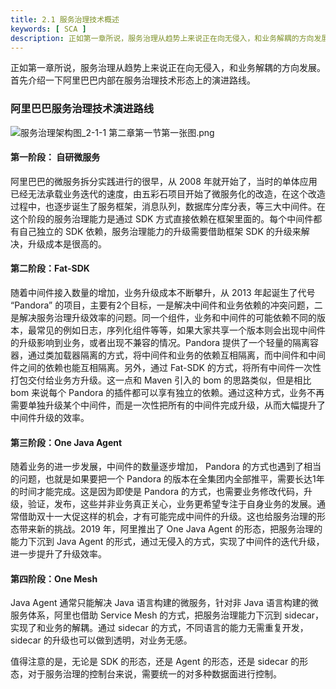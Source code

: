 ```yaml
---
title: 2.1 服务治理技术概述
keywords: [ SCA ]
description: 正如第一章所说，服务治理从趋势上来说正在向无侵入，和业务解耦的方向发展。首先介绍一下阿里巴巴内部在服务治理技术形态上的演进路线。阿里巴巴服务治理技术演进路线第一阶段： 自研微服务阿里巴巴的微服务拆分实践进行的很早，从 2008 年就开始了，当时的单体应用已经无法承载业务迭代的速度，由五彩石项目...
---
```

正如第一章所说，服务治理从趋势上来说正在向无侵入，和业务解耦的方向发展。首先介绍一下阿里巴巴内部在服务治理技术形态上的演进路线。


<a name="VS6aF"></a>
### 阿里巴巴服务治理技术演进路线
![服务治理架构图_2-1-1 第二章第一节第一张图.png](https://intranetproxy.alipay.com/skylark/lark/0/2022/png/299789/1648192358321-b0a430bd-ab20-4d03-b497-fed254263d71.png#clientId=u7e3d9d6f-0e37-4&from=drop&id=udb2529aa&originHeight=1667&originWidth=2667&originalType=binary&ratio=1&rotation=0&showTitle=false&size=72321&status=done&style=none&taskId=u18adf22d-2ce0-4ac0-afb1-23b60632d72&title=)

<a name="mrQzk"></a>
#### 第一阶段： 自研微服务
阿里巴巴的微服务拆分实践进行的很早，从 2008 年就开始了，当时的单体应用已经无法承载业务迭代的速度，由五彩石项目开始了微服务化的改造，在这个改造过程中，也逐步诞生了服务框架，消息队列，数据库分库分表，等三大中间件。在这个阶段的服务治理能力是通过 SDK 方式直接依赖在框架里面的。每个中间件都有自己独立的 SDK 依赖，服务治理能力的升级需要借助框架 SDK 的升级来解决，升级成本是很高的。


<a name="qlCPD"></a>
#### 第二阶段：Fat-SDK
随着中间件接入数量的增加，业务升级成本不断攀升，从 2013 年起诞生了代号 “Pandora” 的项目，主要有2个目标，一是解决中间件和业务依赖的冲突问题，二是解决服务治理升级效率的问题。同一个组件，业务和中间件的可能依赖不同的版本，最常见的例如日志，序列化组件等等，如果大家共享一个版本则会出现中间件的升级影响到业务，或者出现不兼容的情况。Pandora 提供了一个轻量的隔离容器，通过类加载器隔离的方式，将中间件和业务的依赖互相隔离，而中间件和中间件之间的依赖也能互相隔离。另外，通过 Fat-SDK 的方式，将所有中间件一次性打包交付给业务方升级。这一点和 Maven 引入的 bom 的思路类似，但是相比 bom 来说每个 Pandora 的插件都可以享有独立的依赖。通过这种方式，业务不再需要单独升级某个中间件，而是一次性把所有的中间件完成升级，从而大幅提升了中间件升级的效率。

<a name="uxwda"></a>
#### 第三阶段：One Java Agent
随着业务的进一步发展，中间件的数量逐步增加， Pandora 的方式也遇到了相当的问题，也就是如果要把一个 Pandora 的版本在全集团内全部推平，需要长达1年的时间才能完成。这是因为即使是 Pandora 的方式，也需要业务修改代码，升级，验证，发布，这些并非业务真正关心，业务更希望专注于自身业务的发展。通常借助双十一大促这样的机会，才有可能完成中间件的升级。这也给服务治理的形态带来新的挑战。2019 年，阿里推出了 One Java Agent 的形态，把服务治理的能力下沉到 Java Agent 的形式，通过无侵入的方式，实现了中间件的迭代升级，进一步提升了升级效率。

<a name="xtJWQ"></a>
#### 第四阶段：One Mesh
Java Agent 通常只能解决 Java 语言构建的微服务，针对非 Java 语言构建的微服务体系，阿里也借助 Service Mesh 的方式，把服务治理能力下沉到 sidecar，实现了和业务的解耦。通过 sidecar 的方式，不同语言的能力无需重复开发，sidecar 的升级也可以做到透明，对业务无感。



值得注意的是，无论是 SDK 的形态，还是 Agent 的形态，还是 sidecar 的形态，对于服务治理的控制台来说，需要统一的对多种数据面进行控制。
